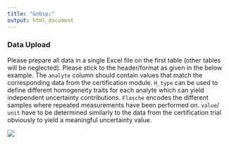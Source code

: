 ```yaml
---
title: "&nbsp;"
output: html_document
---
```

### Data Upload
Please prepare all data in a single Excel file on the first table (other tables will be neglected). Please stick to the header/format as given in the below example. The `analyte` column should contain values that match the corresponding data from the certification module. `H_type` can be used to define different homogeneity traits for each analyte which can yield independent uncertainty contributions. `Flasche` encodes the different samples where repeated measurements have been performed on. `value`/ `unit` have to be determined similarly to the data from the certification trial obviously to yield a meaningful uncertainty value.

![](Import_hData_FixedFormat.png)
